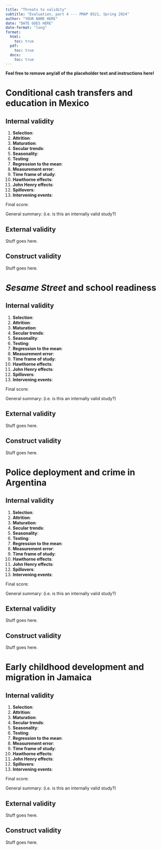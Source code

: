 ```yaml
---
title: "Threats to validity"
subtitle: "Evaluation, part 4 --- PMAP 8521, Spring 2024"
author: "YOUR NAME HERE"
date: "DATE GOES HERE"
date-format: "long"
format:
  html:
    toc: true
  pdf:
    toc: true
  docx:
    toc: true
---
```


**Feel free to remove any/all of the placeholder text and instructions here!**

# Conditional cash transfers and education in Mexico

## Internal validity

1. **Selection**: 
2. **Attrition**: 
3. **Maturation**: 
4. **Secular trends**: 
5. **Seasonality**: 
6. **Testing**: 
7. **Regression to the mean**: 
8. **Measurement error**: 
9. **Time frame of study**: 
10. **Hawthorne effects**: 
11. **John Henry effects**: 
12. **Spillovers**: 
13. **Intervening events**: 

Final score: 

General summary: (i.e. is this an internally valid study?)

## External validity

Stuff goes here.

## Construct validity

Stuff goes here.


# *Sesame Street* and school readiness

## Internal validity

1. **Selection**: 
2. **Attrition**: 
3. **Maturation**: 
4. **Secular trends**: 
5. **Seasonality**: 
6. **Testing**: 
7. **Regression to the mean**: 
8. **Measurement error**: 
9. **Time frame of study**: 
10. **Hawthorne effects**: 
11. **John Henry effects**: 
12. **Spillovers**: 
13. **Intervening events**: 

Final score: 

General summary: (i.e. is this an internally valid study?)

## External validity

Stuff goes here.

## Construct validity

Stuff goes here.


# Police deployment and crime in Argentina

## Internal validity

1. **Selection**: 
2. **Attrition**: 
3. **Maturation**: 
4. **Secular trends**: 
5. **Seasonality**: 
6. **Testing**: 
7. **Regression to the mean**: 
8. **Measurement error**: 
9. **Time frame of study**: 
10. **Hawthorne effects**: 
11. **John Henry effects**: 
12. **Spillovers**: 
13. **Intervening events**: 

Final score: 

General summary: (i.e. is this an internally valid study?)

## External validity

Stuff goes here.

## Construct validity

Stuff goes here.


# Early childhood development and migration in Jamaica

## Internal validity

1. **Selection**: 
2. **Attrition**: 
3. **Maturation**: 
4. **Secular trends**: 
5. **Seasonality**: 
6. **Testing**: 
7. **Regression to the mean**: 
8. **Measurement error**: 
9. **Time frame of study**: 
10. **Hawthorne effects**: 
11. **John Henry effects**: 
12. **Spillovers**: 
13. **Intervening events**: 

Final score: 

General summary: (i.e. is this an internally valid study?)

## External validity

Stuff goes here.

## Construct validity

Stuff goes here.

